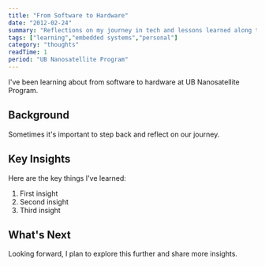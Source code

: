 ```yaml
---
title: "From Software to Hardware"
date: "2012-02-24"
summary: "Reflections on my journey in tech and lessons learned along the way."
tags: ["learning","embedded systems","personal"]
category: "thoughts"
readTime: 1
period: "UB Nanosatellite Program"
---
```


I've been learning about from software to hardware at UB Nanosatellite Program.

## Background

Sometimes it's important to step back and reflect on our journey.

## Key Insights

Here are the key things I've learned:

1. First insight
2. Second insight
3. Third insight

## What's Next

Looking forward, I plan to explore this further and share more insights.

